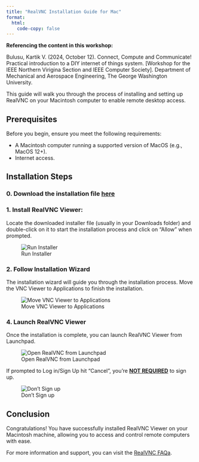 ```yaml
---
title: "RealVNC Installation Guide for Mac"
format: 
  html:
    code-copy: false
---
```


<html>
<head>
    <style>
        body {
            -webkit-user-select: none; /* Safari */
            -moz-user-select: none; /* Firefox */
            -ms-user-select: none; /* IE10+/Edge */
            user-select: none; /* Standard */
        }
    </style>
</head>
<body>

:::{.callout-note}
**Referencing the content in this workshop:**

Bulusu, Kartik V. (2024, October 12). Connect, Compute and Communicate! Practical introduction to a DIY internet of things system. [Workshop for the IEEE Northern Virigina Section and IEEE Computer Society]. Department of Mechanical and Aerospace Engineering, The George Washington University.
:::

<!-- # RealVNC Installation Guide for Mac -->

This guide will walk you through the process of installing and setting up RealVNC on your Macintosh computer to enable remote desktop access.

## Prerequisites

Before you begin, ensure you meet the following requirements:

- A Macintosh computer running a supported version of MacOS (e.g., MacOS 12+).
- Internet access.

## Installation Steps

<!-- ### 1. Download RealVNC Viewer

Visit the RealVNC Viewer download page at [https://www.realvnc.com/en/connect/download/combined/](https://www.realvnc.com/en/connect/download/combined/) and click on the "Download for macOS" button to download the installer.

![Downlaod RealVNC](images/screenshots/realvnc-mac/screenshot-1.png) -->

### 0. Download the installation file **[here](/Downloads/VNC-Viewer-7.12.1-MacOSX-universal.dmg)**

### 1. Install RealVNC Viewer:

Locate the downloaded installer file (usually in your Downloads folder) and double-click on it to start the installation process and click on "Allow" when prompted.

![Run Installer](screenshots/realvnc_macOS_2024/step_1.png)

<!-- ![Allow Installation](images/screenshots/realvnc-mac/screenshot-3.png) -->

### 2. Follow Installation Wizard

The installation wizard will guide you through the installation process. Move the VNC Viewer to Applications to finish the installation.
<!-- The installation wizard will guide you through the installation process. Click on "Customize installation" and "Deselect RealVNC Server" and hit "Install". -->

![Move VNC Viewer to Applications](/screenshots/realvnc_macOS_2024/step_2.png)

<!-- ![Customize Installation](images/screenshots/realvnc-mac/screenshot-4.png)

![Deselect RealVNC Server](images/screenshots/realvnc-mac/screenshot-5.png) -->

### 4. Launch RealVNC Viewer

Once the installation is complete, you can launch RealVNC Viewer from Launchpad. 

<!-- ![Open RealVNC using the launch button](images/screenshots/realvnc-mac/screenshot-6.png) -->

![Open RealVNC from Launchpad](screenshots/realvnc_macOS_2024/step_3.png)

If prompted to Log in/Sign Up hit "Cancel", you're **<u>NOT REQUIRED</u>** to sign up.

![Don't Sign up](images/screenshots/realvnc-mac/screenshot-7.png)

<!-- ![Establish a ] -->

## Conclusion

Congratulations! You have successfully installed RealVNC Viewer on your Macintosh machine, allowing you to access and control remote computers with ease.

For more information and support, you can visit the [RealVNC FAQa](https://www.realvnc.com/en/connect/download/viewer/?lai_vid=pXE00z561iP1&lai_sr=0-4&lai_sl=l&lai_p=1).
<!-- <br><br>
<footer>
  <p><small><small><small><small>This is a Quarto website. To learn more about Quarto websites visit <https://quarto.org/docs/websites>.<br>
  Author: Kartik Bulusu<br>
  Contact: <a href="mailto:bulusu@gwu.edu">bulusu</a><br>
  &copy; 2023 All rights reserved</small></small></small></small></p>
</footer> -->
